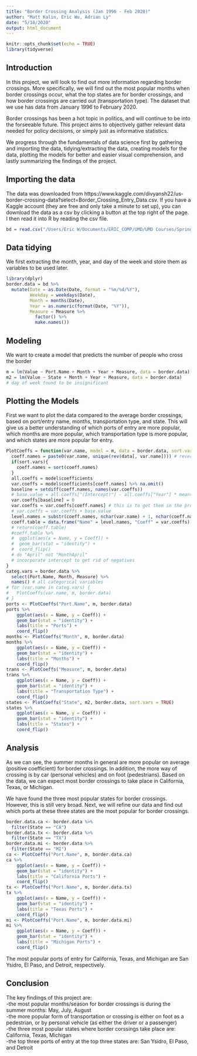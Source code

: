 ---
title: "Border Crossing Analysis (Jan 1996 - Feb 2020)"
author: "Matt Kalin, Eric Wu, Adrian Ly"
date: "5/18/2020"
output: html_document
---

```{r setup, include=FALSE}
knitr::opts_chunk$set(echo = TRUE)
library(tidyverse)
```
## Introduction
In this project, we will look to find out more information regarding border crossings. More specifically, we will find out the most popular months when border crossings occur, what the top states are for border crossings, and how border crossings are carried out (transportation type).
The dataset that we use has data from January 1996 to February 2020.

Border crossings has been a hot topic in politics, and will continue to be into the forseeable future. This project aims to objectively gather relevant data needed for policy decisions, or simply just as informative statistics. 

We progress through the fundamentals of data science first by gathering and importing the data, tidying/extracting the data, creating models for the data, plotting the models for better and easier visual comprehension, and lastly summarizing the findings of the project.

## Importing the data
The data was downloaded from https://www.kaggle.com/divyansh22/us-border-crossing-data?select=Border_Crossing_Entry_Data.csv.  If you have a Kaggle account (they are free and only take a minute to set up), you can download the data as a csv by clicking a button at the top right of the page. I then read it into R by reading the csv file. 
```{r import}
bd = read.csv("/Users/Eric W/Documents/ERIC_COMP/UMD/UMD Courses/Spring 2020/CMSC320/Projects/final/Border_Crossing_Entry_Data.csv")
```

## Data tidying
We first extracting the month, year, and day of the week and store them as variables to be used later.
```{r tidy}
library(dplyr)
border.data = bd %>% 
  mutate(Date = as.Date(Date, format = "%m/%d/%Y"), 
         Weekday = weekdays(Date), 
         Month = months(Date),
         Year = as.numeric(format(Date, "%Y")), 
         Measure = Measure %>% 
           factor() %>% 
           make.names())
```

## Modeling
We want to create a model that predicts the number of people who cross the border
```{r linmod}
m = lm(Value ~ Port.Name + Month + Year + Measure, data = border.data)
m2 = lm(Value ~ State + Month + Year + Measure, data = border.data)
# day of week found to be insignificant 
```

## Plotting the Models
First we want to plot the data compared to the average border crossings, based on port/entry name, months, transportation type, and state. This will give us a better understanding of which ports of entry are more popular, which months are more popular, which transportation type is more popular, and which states are more popular for entry.
```{r plots, include=TRUE}
PlotCoeffs = function(var.name, model = m, data = border.data, sort.vars = FALSE){
  coeff.names = paste0(var.name, unique(rev(data[, var.name]))) # reversed because the oldest entries are at the bottom of the dataset 
  if(sort.vars){
    coeff.names = sort(coeff.names)
  }
  all.coeffs = model$coefficients
  var.coeffs = model$coefficients[coeff.names] %>% na.omit()
  baseline = setdiff(coeff.names, names(var.coeffs))
  # base.value = all.coeffs["(Intercept)"] - all.coeffs["Year"] * mean(data$Year)
  var.coeffs[baseline] = 0
  var.coeffs = var.coeffs[coeff.names] # this is to get them in the proper order
  # var.coeffs = var.coeffs + base.value
  level.names = substr(coeff.names, nchar(var.name) + 1, nchar(coeff.names))
  coeff.table = data.frame("Name" = level.names, "Coeff" = var.coeffs)
  # return(coeff.table)
  #coeff.table %>% 
  #  ggplot(aes(x = Name, y = Coeff)) + 
  #  geom_bar(stat = "identity") + 
  #  coord_flip() 
  # do "April" not "MonthApril" 
  # incorporate intercept to get rid of negatives
}
categ.vars = border.data %>% 
  select(Port.Name, Month, Measure) %>%
  names() # all categorical variables
# for (var.name in categ.vars) {
#   PlotCoeffs(var.name, m, border.data)
# }
ports <- PlotCoeffs("Port.Name", m, border.data)
ports %>% 
    ggplot(aes(x = Name, y = Coeff)) + 
    geom_bar(stat = "identity") + 
    labs(title = "Ports") +
    coord_flip() 
months <- PlotCoeffs("Month", m, border.data)
months %>% 
    ggplot(aes(x = Name, y = Coeff)) + 
    geom_bar(stat = "identity") + 
    labs(title = "Months") +
    coord_flip() 
trans <- PlotCoeffs("Measure", m, border.data)
trans %>% 
    ggplot(aes(x = Name, y = Coeff)) + 
    geom_bar(stat = "identity") + 
    labs(title = "Transportation Type") +
    coord_flip() 
states <- PlotCoeffs("State", m2, border.data, sort.vars = TRUE)
states %>% 
    ggplot(aes(x = Name, y = Coeff)) + 
    geom_bar(stat = "identity") + 
    labs(title = "States") +
    coord_flip() 
```

## Analysis
As we can see, the summer months in general are more popular on average (positive coefficient) for border crossings. In addition, the more way of crossing is by car (personal vehicles) and on foot (pedestrians). Based on the data, we can expect most border crossings to take place in California, Texas, or Michigan. 

We have found the three most popular states for border crossings. However, this is still very broad. Next, we will refine our data and find out which ports at these three states are the most popular for border crossings.

```{r state_plots}
border.data.ca <- border.data %>%
  filter(State == "CA")
border.data.tx <- border.data %>%
  filter(State == "TX")
border.data.mi <- border.data %>%
  filter(State == "MI")
ca <- PlotCoeffs("Port.Name", m, border.data.ca)
ca %>% 
    ggplot(aes(x = Name, y = Coeff)) + 
    geom_bar(stat = "identity") + 
    labs(title = "California Ports") +
    coord_flip() 
tx <- PlotCoeffs("Port.Name", m, border.data.tx)
tx %>% 
    ggplot(aes(x = Name, y = Coeff)) + 
    geom_bar(stat = "identity") + 
    labs(title = "Texas Ports") +
    coord_flip() 
mi <- PlotCoeffs("Port.Name", m, border.data.mi)
mi %>% 
    ggplot(aes(x = Name, y = Coeff)) + 
    geom_bar(stat = "identity") + 
    labs(title = "Michigan Ports") +
    coord_flip() 
```

The most popular ports of entry for California, Texas, and Michigan are San Ysidro, El Paso, and Detroit, respectively. 

## Conclusion
The key findings of this project are:
<br />-the most popular months/season for border crossings is during the summer months: May, July, August
<br />-the more popular form of transportation or crossing is either on foot as a pedestrian, or by personal vehicle (as either the driver or a passenger)
<br />-the three most popular states where border corssings take place are: California, Texas, Michigan
<br />-the top three ports of entry at the top three states are: San Ysidro, El Paso, and Detroit